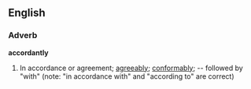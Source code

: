 ==English==

===Adverb===
'''accordantly'''

#In accordance or agreement; [[agreeably]]; [[conformably]]; -- followed by "with" (note: "in accordance with" and "according to" are correct)